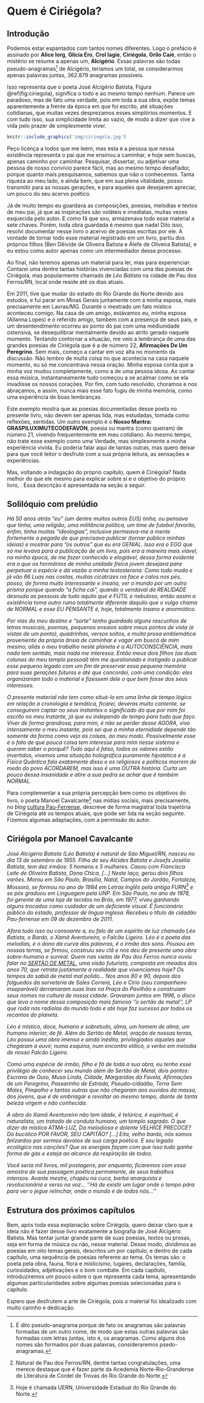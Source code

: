 

# Quem é Ciriégola?

## Introdução

Podemos estar espantados com tantos nomes diferentes. Logo o prefácio é assinado por __Alice Iorg__, __Glícia Ero__, __Crol Iagie__, __Ciriégola__, __Grilo Caié__, então o mistério se resume a apenas um, __Alcigério__. Essas palavras são todas pseudo-anagramas^[É dito pseudo-anagrama porque de fato os anagramas são palavras formadas de um outro nome, de modo que estas outras palavras são formadas com letras juntas, isto é, os anagramas. Como alguns dos nomes são formados por duas palavras, consideraremos psedo-anagramas.] de Alcigério, teríamos um total, se considerarmos apenas palavras juntas, 362.879 anagramas possíveis.

Isso representa que o poeta José Alcigério Batista, Figura \@ref(fig:ciriegola), significa o todo e ao mesmo tempo nenhum. Parece um paradoxo, mas de fato uma verdade, pois em toda a sua obra, expõe temas aparentemente a frente da época em que foi escrito, até situações cotidianas, que muitas vezes desprezamos esses simplórios momentos. E com tudo isso, sua simplicidade limita ao vazio, de modo a dizer que vive a vida pelo prazer de simplesmente viver.

```r
knitr::include_graphics('img/ciriegola.jpg')
```

Peço licença a todos que me leem, mas esta é a pessoa que nessa existência representa o pai que me ensinou a caminhar, e hoje sem buscas, apenas caminho por caminhar. Pesquisar, dissertar, ou adjetivar uma pessoa de nosso convívio parece fácil, mas ao mesmo tempo desafiador, porque quanto mais pesquisamos, sabemos que não o conhecemos. Tanta riqueza ao meu lado, e ainda bem, que em sua plena vitalidade, posso transmitir para as nossas gerações, e para aqueles que desejarem apreciar, um pouco do seu acervo poético.

Já de muito tempo eu guardava as composições, poesias, melodias e textos de meu pai, já que as inspirações são voláteis e imediatas, muitas vezes esquecida pelo autor. E como fã que sou, armazenava todo esse material a sete chaves. Porém, toda obra guardada é mesmo que nada! Dito isso, resolvi documentar nesse livro o acervo de poesias escritas por ele. A vontade de tornar todo esse material registrado em um livro, partiu dos próprios filhos (Ben Dêivide de Oliveira Batista e Álefe de Oliveira Batista), e eu estou como autor apenas como um intermediador desse processo.

Ao final, não teremos apenas um material para ler, mas para experienciar. Contarei uma dentre tantas histórias vivenciadas com uma das poesias de Ciriégola, mas popularmente chamado de _Léo Batista_ na cidade de Pau dos Ferros/RN, local onde reside até os dias atuais.

Em 2011, tive que mudar do estado do Rio Grande do Norte devido aos estudos, e fui parar em Minas Gerais juntamente com a minha esposa, mais precisamente em Lavras/MG. Durante o mestrado um fato místico aconteceu comigo. Na casa de um amigo, estávamos eu, minha esposa (Allanna Lopes) e o referido amigo, também com a presença de seus pais, e um desentendimento ocorreu ao ponto do pai com uma mediunidade ostensiva, se desequilibrar mentalmente devido ao atrito gerado naquele momento. Tentando contornar a situação, me veio a lembrança de uma das grandes poesias de Ciriégola que é a de número 22, __Afirmações De Um Peregrino__. Sem mais, começo a cantar em voz alta no momento da discussão. Não lembro de muita coisa no que acontecia na casa naquele momento, eu só me concentrava nessa oração. Minha esposa conta que a minha voz mudou completamente, como a de uma pessoa idosa. Ao cantar essa música, instantaneamente tudo começou a se acalmar como se ela invadisse os nossos corações. Por fim, com tudo resolvido, choramos e nos abraçamos, e assim, nunca mais esse fato fugiu de minha memória, como uma experiência de boas lembranças.

Este exemplo mostra que as poesias documentadas desse poeta no presente livro, não devem ser apenas lida, mas estudadas, tomada como reflexões, sentidas. Um outro exemplo é o __Nosso Mantra: GRASPILUXIMUTECODEFAVON__, poesia ou mantra (como queiram) de número 21, vivendo frequentemente em meu cotidiano. Ao mesmo tempo, não trate esse exemplo como uma Verdade, mas simplesmente a minha experiência vivida. Eu poderia falar aqui de tantas outras, mas quero deixar para que você leitor o desfrute com a sua própria leitura, as sensações e experiências.

Mas, voltando a indagação do próprio capítulo, quem é Ciriégola? Nada melhor do que ele mesmo para explicar sobre si e o objetivo do próprio livro, . Essa descrição é apresentada na seção a seguir.




## Solilóquio com prelúdio

_Há 50 anos atrás “eu” (um dentre muitos outros EUS) tinha, ou pensava que tinha, uma religião, uma militância política, um time de futebol favorito, enfim, tinha muitas “ideologias”, inclusive permeava-me a mente fortemente a pegada de que precisava publicar (tornar público minhas ideias) e mostrar para “os outros” que eu era GENIAL. Isso era o EGO que só me levava para a publicação de um livro, pois era a maneira mais viável, na minha época,  de me fazer conhecido e elogiável, dessa forma evidente era o que os hormônios de minha unidade física jovem desejava para perpetuar a espécie e dá vazão a minha testosterona. Como tudo muda e já vão 66 Luas nas costas, muitas cicatrizes na face e calos nos pés, posso, de forma muito interessante e insana, ver o mundo por um outro prisma porque quando “a ficha cai”, quando o vendaval da REALIDADE desnuda  as pessoas de tudo aquilo que é FÚTIL e nebuloso, então assim a existência toma outro rumo totalmente diferente daquilo que o vulgo chama de NORMAL e esse EU PENSANTE é, hoje, totalmente insano e anormótico._

_Por vias do meu destino e “sorte” tenho guardado alguns rascunhos de letras musicais, poemas, pequenos ensaios sobre meus pontos de vista (e vistas de um ponto), quadrinhas, versos soltos, e muita prosa emblemática proveniente da própria ânsia de caminhar e vagar em busca de mim mesmo, aliás o meu trabalho neste planeta é a AUTOCONSCIÊNCIA, mais nada tem sentido, mais nada me interessa. Então meus dois filhos (as duas colunas do meu templo pessoal) têm me questionado e instigado a publicar esse pequeno legado com um fim de preservar essa pequena memória para suas gerações futuras e até que concordei, com uma condição: eles organizariam todo o material e fizessem dele o que bem fosse dos seus interesses._

_O presente material não tem como situá-lo em uma linha de tempo lógico em relação a cronologia e temática, ficarei, deveras muito contente, se conseguirem captar no seus instantes o significado do que por mim foi escrito no meu instante, já que eu independo de tempo para tudo que faço. Viver de forma grandiosa, para mim, é não se perder desse AGORA, vivo intensamente o meu instante, pois sei que a minha eternidade depende tão somente da forma como vejo as coisas, ao meu modo. Possivelmente esse é o fato de que pouca coisa tem interesse para mim nesse sistema e querem saber o porquê? Tudo aqui é falso, todos os valores estão invertidos, vivemos uma situação holográfica puramente hipotética e a Física Quântica fala exatamente disso e os religiosos e políticos morrem de medo do povo ACORDAREM, mas isso é uma OUTRA história. Curta um pouco dessa insanidade e atire a sua pedra se achar que é também NORMAL._

Para complementar a sua própria percepção bem como os objetivos do livro, o poeta Manoel Cavalcante^[Natural de Pau dos Ferros/RN, dentre tantas congratulações, uma merece destaque que é fazer parte da Acedemia Norte-Rio-Grandense de Literatura de Cordel de Trovas do Rio Grande do Norte.] nas mídias sociais, mais precisamente, no _blog_ [cultura Pau-Ferrense](http://culturapauferrense.blogspot.com/2015/12/o-bardo.html), descreve de forma magistral toda trajetória de Ciriégola até os tempos atuais, que pode ser lida na seção seguinte. Fizemos algumas adaptações, com a permissão do autor.

## Ciriégola por Manoel Cavalcante

_José Alcigério Batista (Léo Batista) é natural de São Miguel/RN, nasceu no dia 13 de setembro de 1955. Filho de seu Alcides Batista e Josefa Josélia Batista, tem dez irmãos: 5 homens e 5 mulheres. Casou com Francisca Leite de Oliveira Batista, Dona Chica, [...] Neste laço, gerou dois filhos varões. Morou em São Paulo, Brasília, Natal, Campos do Jordão, Fortaleza, Mossoró, se formou no ano de 1984 em Letras Inglês pela antiga FURN^[Hoje é chamada UERN, Universidade Estadual do Rio Grande do Norte.] e se pós graduou em Linguagem pela UNP. Em São Paulo, no ano de 1978, foi gerente de uma loja de tecidos no Brás, em 1977, viveu ganhando alguns trocados como cuidador de um deficiente visual. É funcionário público do estado, professor de língua inglesa. Recebeu o título de cidadão Pau-ferrense em 09 de dezembro de 2011._

_Afora tudo isso ou consoante a, eu falo de um espírito de luz chamado Léo Batista, o Bardo, o Xamã Aventureiro, o Falcão Ligeiro. Léo é o poeta das melodias, é o dono da curva das palavras, é o irmão dos sons. Pousou em nossas terras, se firmou, construiu seu clã e nos deu de presente uma obra sobre-humana e surreal. Quem nas vielas de Pau dos Ferros nunca ouviu falar no [SERTÃO DE METAL](https://bendeivide.github.io/arts/sertaodemetal/), uma visão futurista, composta em meados dos anos 70, que retrata justamente a realidade que vivenciamos hoje? Os tempos do sabiá de metal mal polido... Nos anos 80 e 90, depois dos folguedos da sorveteria de Sales Correia, Léo e Círio (seu companheiro inseparável) derramaram suas liras na Praça do Pavilhão e construíam seus nomes na cultura de nossa cidade. Gravaram juntos em 1996, o disco que leva o nome dessa composição mais famosa ''o sertão de metal'', LP que roda nas radiolas do mundo todo e até hoje faz sucesso por todos os recantos do planeta._

_Léo é místico, doce, humano e sobretudo, alma, um homem de alma, um humano interior, de fé. Além do Sertão de Metal, oração de nossas terras, Léo possui uma obra imensa e ainda inédita, privilegiados aqueles que chegaram a ouvir, numa esquina, num encontro etílico, o verbo em melodia de nosso Falcão Ligeiro._

_Como uma espécie de irmão, filho e fã de toda a sua obra, eu tenho esse privilégio de conhecer seu mundo além do Sertão de Metal, dois pontos:
Escrava de Ouro, Musa Linda, Cidade, Margaridas da Favela, Afirmações de um Peregrino, Passarinho de Estrada, Pseudo-cidadão, Terra Sem Males, Pimpolho e tantas outras que não chegaram aos ouvidos da massa, dos jovens, que é de embriagar e revoltar ao mesmo tempo, diante de tanta beleza virgem e não conhecida._

_A obra do Xamã Aventureiro não tem idade, é telúrica, é espiritual, é naturalista, um tratado de conduta humana, um templo sagrado. O que dizer da mística ATMA-LUZ, Da melodiosa e dolente VELHICE PRECOCE? Do bucólico POR FAVOR, SEU CAPITÃO? [...] Eita, velho bardo, nós somos felizardos por sermos devotos de sua carga poética. E seu legado ecológico nas canções? Que as energias façam com que isso tudo ganhe forma de gás e esteja ao alcance da respiração de todos._

_Você seria mil livros, mil postagens, por enquanto, ficaremos com essa amostra de sua passagem poética permanente, de seus trabalhos intensos. Avante mestre, chapéu na cuca, barba anarquista e revolucionária e verso na voz... ''Há de existir um lugar onde o tempo pára para ver o jegue relinchar, onde o mundo é de todos nós...''_

## Estrutura dos próximos capítulos

Bem, após toda essa explanação sobre Ciriégola, quero deixar claro que a ideia não é fazer desse livro exatamente a biografia de José Alcigério Batista. Mas tentar juntar grande parte de suas poesias, textos ou prosas, seja em forma de música ou não, nesse material. Desse modo, dividimos as poesias em oito temas gerais, descritos um por capítulo, e dentro de cada capítulo, uma sequência de poesias referente ao tema. Os temas são: o poeta pela obra, fauna, flora e misticismo, lugares, declarações, família, curiosidades, adjetivações e o bom combate. Em cada capítulo, introduziremos um pouco sobre o que representa cada tema, apresentando algumas particularidades sobre algumas poesias selecionadas para o capítulo.

Espero que desfrutem a arte de Ciriégola, pois o material foi idealizado com muito carinho e dedicação.




